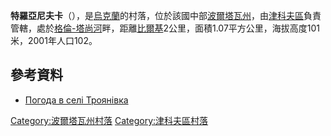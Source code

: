 {{coord|50|8|55|N|34|15|12|E|scale:100000_region:UA|display=title}}

'''特羅亞尼夫卡'''（{{lang-uk|Троянівка}}），是[[烏克蘭|烏克蘭]]的村落，位於該國中部[[波爾塔瓦州|波爾塔瓦州]]，由[[津科夫區|津科夫區]]負責管轄，處於[[格倫-塔尚河|格倫-塔尚河]]畔，距離[[比爾基_(津科夫區)|比爾基]]2公里，面積1.07平方公里，海拔高度101米，2001年人口102。

==參考資料==
* [http://weather.in.ua/ua/poltavskaja/26514 Погода в селі Троянівка] {{Wayback|url=http://weather.in.ua/ua/poltavskaja/26514 |date=20080625013355 }}

{{DEFAULTSORT:Троянівка}}
[[Category:波爾塔瓦州村落|Category:波爾塔瓦州村落]]
[[Category:津科夫區村落|Category:津科夫區村落]]


{{Poltava-geo-stub}}